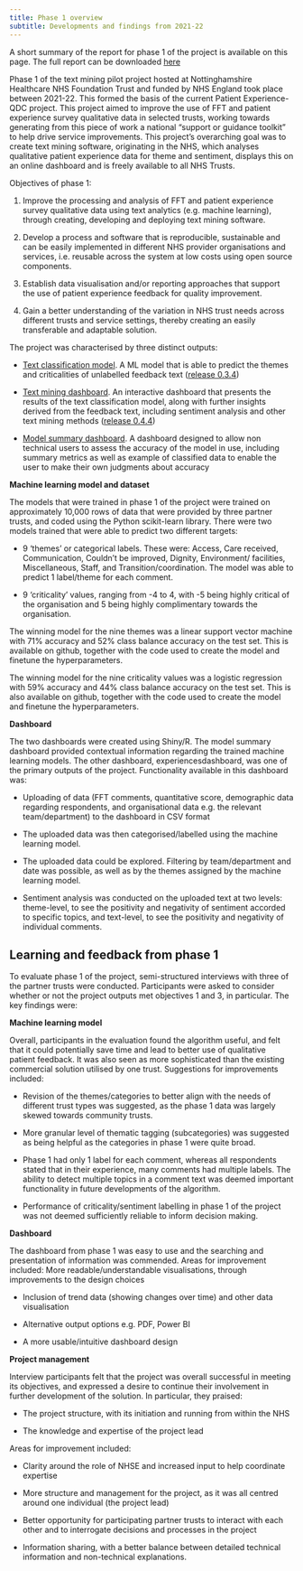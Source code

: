 ```yaml
---
title: Phase 1 overview
subtitle: Developments and findings from 2021-22
---
```


A short summary of the report for phase 1 of the project is available on this page. The full report can be downloaded [here](text_mining_final_report_mar-22.pdf)

Phase 1 of the text mining pilot project hosted at Nottinghamshire Healthcare NHS Foundation Trust and funded by NHS England took place between 2021-22. This formed the basis of the current Patient Experience-QDC project. This project aimed to improve the use of FFT and patient experience survey qualitative data in selected trusts, working towards generating from this piece of work a national “support or guidance toolkit” to help drive service improvements. This project’s overarching goal was to create text mining software, originating in the NHS, which analyses qualitative patient experience data for theme and sentiment, displays this on an online dashboard and is freely available to all NHS Trusts.

Objectives of phase 1:

1.	Improve the processing and analysis of FFT and patient experience survey qualitative data using text analytics (e.g. machine learning), through creating, developing and deploying text mining software.

2.	Develop a process and software that is reproducible, sustainable and can be easily implemented in different NHS provider organisations and services, i.e. reusable across the system at low costs using open source components.

3.	Establish data visualisation and/or reporting approaches that support the use of patient experience feedback for quality improvement.

4.	Gain a better understanding of the variation in NHS trust needs across different trusts and service settings, thereby creating an easily transferable and adaptable solution. 
 
The project was characterised by three distinct outputs:

- [Text classification model](https://github.com/CDU-data-science-team/pxtextmining). A ML model that is able to predict the themes and criticalities of unlabelled feedback text ([release 0.3.4](https://github.com/CDU-data-science-team/pxtextmining/releases/tag/0.3.4))

- [Text mining dashboard](https://github.com/CDU-data-science-team/experiencesdashboard). An interactive dashboard that presents the results of the text classification model, along with further insights derived from the feedback text, including sentiment analysis and other text mining methods ([release 0.4.4](https://github.com/CDU-data-science-team/experiencesdashboard/releases/tag/0.4.4))

- [Model summary dashboard](https://github.com/CDU-data-science-team/pxtextminingdashboard). A dashboard designed to allow non technical users to assess the accuracy of the model in use, including summary metrics as well as example of classified data to enable the user to make their own judgments about accuracy

**Machine learning model and dataset**


The models that were trained in phase 1 of the project were trained on approximately 10,000 rows of data that were provided by three partner trusts, and coded using the Python scikit-learn library. There were two models trained that were able to predict two different targets:

- 9 ‘themes’ or categorical labels. These were: Access, Care received, Communication, Couldn't be improved, Dignity, Environment/ facilities, Miscellaneous, Staff, and Transition/coordination. The model was able to predict 1 label/theme for each comment.

- 9 ‘criticality’ values, ranging from -4 to 4, with -5 being highly critical of the organisation and 5 being highly complimentary towards the organisation.

The winning model for the nine themes was a linear support vector machine with 71% accuracy and 52% class balance accuracy on the test set. This is available on github, together with the code used to create the model and finetune the hyperparameters.

The winning model for the nine criticality values was a logistic regression with 59% accuracy and 44% class balance accuracy on the test set. This is also available on github, together with the code used to create the model and finetune the hyperparameters.

**Dashboard**


The two dashboards were created using Shiny/R. The model summary dashboard provided contextual information regarding the trained machine learning models. 
The other dashboard, experiencesdashboard, was one of the primary outputs of the project. Functionality available in this dashboard was:

- Uploading of data (FFT comments, quantitative score, demographic data regarding respondents, and organisational data e.g. the relevant team/department) to the dashboard in CSV format

- The uploaded data was then categorised/labelled using the machine learning model.

- The uploaded data could be explored. Filtering by team/department and date was possible, as well as by the themes assigned by the machine learning model.

- Sentiment analysis was conducted on the uploaded text at two levels: theme-level, to see the positivity and negativity of sentiment accorded to specific topics, and text-level, to see the positivity and negativity of individual comments.

## Learning and feedback from phase 1

To evaluate phase 1 of the project, semi-structured interviews with three of the partner trusts were conducted. Participants were asked to consider whether or not the project outputs met objectives 1 and 3, in particular. The key findings were:

**Machine learning model**


Overall, participants in the evaluation found the algorithm useful, and felt that it could potentially save time and lead to better use of qualitative patient feedback. It was also seen as more sophisticated than the existing commercial solution utilised by one trust. Suggestions for improvements included:

- Revision of the themes/categories to better align with the needs of different trust types was suggested, as the phase 1 data was largely skewed towards community trusts.

- More granular level of thematic tagging (subcategories) was suggested as being helpful as the categories in phase 1 were quite broad.

- Phase 1 had only 1 label for each comment, whereas all respondents stated that in their experience, many comments had multiple labels. The ability to detect multiple topics in a comment text was deemed important functionality in future developments of the algorithm.

- Performance of criticality/sentiment labelling in phase 1 of the project was not deemed sufficiently reliable to inform decision making.

**Dashboard **


The dashboard from phase 1 was easy to use and the searching and presentation of information was commended. Areas for improvement included:
More readable/understandable visualisations, through improvements to the design choices

- Inclusion of trend data (showing changes over time) and other data visualisation

- Alternative output options e.g. PDF, Power BI

- A more usable/intuitive dashboard design

**Project management **


Interview participants felt that the project was overall successful in meeting its objectives, and expressed a desire to continue their involvement in further development of the solution. In particular, they praised:

- The project structure, with its initiation and running from within the NHS

- The knowledge and expertise of the project lead

Areas for improvement included:

- Clarity around the role of NHSE and increased input to help coordinate expertise

- More structure and management for the project, as it was all centred around one individual (the project lead) 

- Better opportunity for participating partner trusts to interact with each other and to interrogate decisions and processes in the project

- Information sharing, with a better balance between detailed technical information and non-technical explanations.
